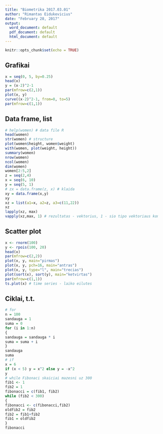 ---
title: "Biometrika 2017.03.01"
author: "Rimantas Eidukevicius"
date: "February 28, 2017"
output:
  word_document: default
  pdf_document: default
  html_document: default
---

```{r setup, include=FALSE}
knitr::opts_chunk$set(echo = TRUE)
```

## Grafikai

```{r aa1}
x = seq(0, 5, by=0.25)
head(x)
y = (x-2)^2-1
par(mfrow=c(2,1))
plot(x, y)
curve((x-2)^2-1, from=0, to=5)
par(mfrow=c(1,1))
```

## Data frame, list

```{r aa2}
# help(women) # data file R
head(women)
str(women) # structure
plot(women$height, women$weight)
with(women, plot(weight, height))
summary(women)
nrow(women)
ncol(women)
dim(women)
women[2:5,2]
z = seq(2,4)
x = seq(6, 10)
y = seq(5, 1)
# zx = data.frame(z, x) # klaida
xy = data.frame(x,y)
xy
xz = list(a1=x, a2=z, a3=c(11,22))
xz
lapply(xz, max)
vapply(xz,max, 1) # rezultatas - vektorius, 1 - sio tipo vektoriaus komponentes
```

## Scatter plot

```{r aa3}
x <- rnorm(100)
y <- rpois(100, 20)
head(x)
par(mfrow=c(2,2))
plot(x, y, main="pirmas")
plot(x, y, pch=16, main="antras")
plot(x, y, type="l", main="trecias")
plot(sort(x), sort(y), main="ketvirtas")
par(mfrow=c(1,1))
ts.plot(x) # time series - laiko eilutes
```

## Ciklai, t.t.

```{r aa4}
# for
n = 100
sandauga = 1
suma = 0
for (i in 1:n)
{
sandauga = sandauga * i
suma = suma + i
}
sandauga
suma
# if
x = 6
if (x < 5) y = x^2 else y = -x^2
y
# while Fibonaci skaiciai mazesni uz 300
fib1 <- 1
fib2 = 1
fibonacci = c(fib1, fib2)
while (fib2 < 300)
{
fibonacci <- c(fibonacci,fib2)  
oldfib2 = fib2
fib2 = fib1+fib2
fib1 = oldfib2
}
fibonacci
```
